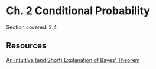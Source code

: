 # Ch. 2 Conditional Probability {-}

Section covered: 2.4 

## Resources {-}

[An Intuitive (and Short) Explanation of Bayes' Theorem](https://betterexplained.com/articles/an-intuitive-and-short-explanation-of-bayes-theorem/)
